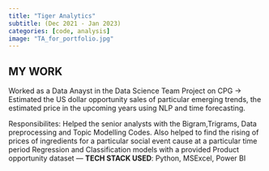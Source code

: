 ```yaml
---
title: "Tiger Analytics"
subtitle: (Dec 2021 - Jan 2023)
categories: [code, analysis]
image: "TA_for_portfolio.jpg"
---
```

**MY WORK** 
----
Worked as a Data Anayst in the Data Science Team
Project on CPG -> Estimated the US dollar opportunity sales of particular emerging trends, the estimated
price in the upcoming years using NLP and time forecasting. 

Responsibilites: Helped the senior analysts
with the Bigram,Trigrams, Data preprocessing and Topic Modelling Codes. Also helped to find the rising
of prices of ingredients for a particular social event cause at a particular time period
Regression and Classification models with a provided Product opportunity dataset
---
**TECH STACK USED**: Python, MSExcel, Power BI
